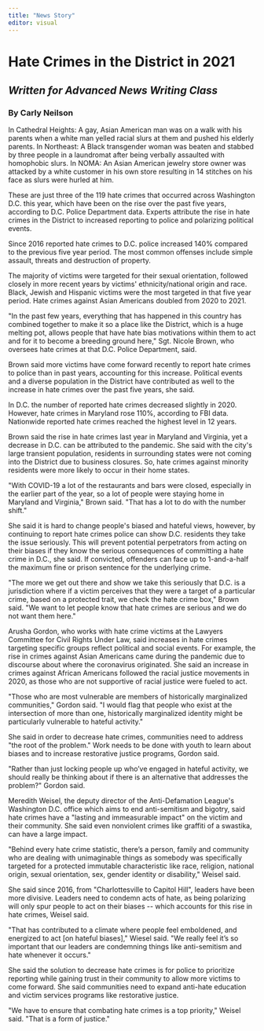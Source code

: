 ```yaml
---
title: "News Story"
editor: visual
---
```


# **Hate Crimes in the District in 2021**

## *Written for Advanced News Writing Class*

###      By Carly Neilson

In Cathedral Heights: A gay, Asian American man was on a walk with his parents when a white man yelled racial slurs at them and pushed his elderly parents. In Northeast: A Black transgender woman was beaten and stabbed by three people in a laundromat after being verbally assaulted with homophobic slurs. In NOMA: An Asian American jewelry store owner was attacked by a white customer in his own store resulting in 14 stitches on his face as slurs were hurled at him.

These are just three of the 119 hate crimes that occurred across Washington D.C. this year, which have been on the rise over the past five years, according to D.C. Police Department data. Experts attribute the rise in hate crimes in the District to increased reporting to police and polarizing political events.

Since 2016 reported hate crimes to D.C. police increased 140% compared to the previous five year period. The most common offenses include simple assault, threats and destruction of property.

The majority of victims were targeted for their sexual orientation, followed closely in more recent years by victims\' ethnicity/national origin and race. Black, Jewish and Hispanic victims were the most targeted in that five year period. Hate crimes against Asian Americans doubled from 2020 to 2021.

\"In the past few years, everything that has happened in this country has combined together to make it so a place like the District, which is a huge melting pot, allows people that have hate bias motivations within them to act and for it to become a breeding ground here,\" Sgt. Nicole Brown, who oversees hate crimes at that D.C. Police Department, said.

Brown said more victims have come forward recently to report hate crimes to police than in past years, accounting for this increase. Political events and a diverse population in the District have contributed as well to the increase in hate crimes over the past five years, she said.

In D.C. the number of reported hate crimes decreased slightly in 2020. However, hate crimes in Maryland rose 110%, according to FBI data. Nationwide reported hate crimes reached the highest level in 12 years.

Brown said the rise in hate crimes last year in Maryland and Virginia, yet a decrease in D.C. can be attributed to the pandemic. She said with the city\'s large transient population, residents in surrounding states were not coming into the District due to business closures. So, hate crimes against minority residents were more likely to occur in their home states.

\"With COVID-19 a lot of the restaurants and bars were closed, especially in the earlier part of the year, so a lot of people were staying home in Maryland and Virginia,\" Brown said. \"That has a lot to do with the number shift.\"

She said it is hard to change people\'s biased and hateful views, however, by continuing to report hate crimes police can show D.C. residents they take the issue seriously. This will prevent potential perpetrators from acting on their biases if they know the serious consequences of committing a hate crime in D.C., she said. If convicted, offenders can face up to 1-and-a-half the maximum fine or prison sentence for the underlying crime. 

\"The more we get out there and show we take this seriously that D.C. is a jurisdiction where if a victim perceives that they were a target of a particular crime, based on a protected trait, we check the hate crime box,\" Brown said. \"We want to let people know that hate crimes are serious and we do not want them here.\"

Arusha Gordon, who works with hate crime victims at the Lawyers Committee for Civil Rights Under Law, said increases in hate crimes targeting specific groups reflect political and social events. For example, the rise in crimes against Asian Americans came during the pandemic due to discourse about where the coronavirus originated. She said an increase in crimes against African Americans followed the racial justice movements in 2020, as those who are not supportive of racial justice were fueled to act.

\"Those who are most vulnerable are members of historically marginalized communities,\" Gordon said. \"I would flag that people who exist at the intersection of more than one, historically marginalized identity might be particularly vulnerable to hateful activity.\"

She said in order to decrease hate crimes, communities need to address \"the root of the problem.\" Work needs to be done with youth to learn about biases and to increase restorative justice programs, Gordon said.

\"Rather than just locking people up who've engaged in hateful activity, we should really be thinking about if there is an alternative that addresses the problem?\" Gordon said.

Meredith Weisel, the deputy director of the Anti-Defamation League\'s Washington D.C. office which aims to end anti-semitism and bigotry, said hate crimes have a \"lasting and immeasurable impact\" on the victim and their community. She said even nonviolent crimes like graffiti of a swastika, can have a large impact.

\"Behind every hate crime statistic, there's a person, family and community who are dealing with unimaginable things as somebody was specifically targeted for a protected immutable characteristic like race, religion, national origin, sexual orientation, sex, gender identity or disability,\" Weisel said.

She said since 2016, from \"Charlottesville to Capitol Hill\", leaders have been more divisive. Leaders need to condemn acts of hate, as being polarizing will only spur people to act on their biases \-- which accounts for this rise in hate crimes, Weisel said. 

\"That has contributed to a climate where people feel emboldened, and energized to act \[on hateful biases\],\" Wiesel said. \"We really feel it's so important that our leaders are condemning things like anti-semitism and hate whenever it occurs.\"

She said the solution to decrease hate crimes is for police to prioritize reporting while gaining trust in their community to allow more victims to come forward. She said communities need to expand anti-hate education and victim services programs like restorative justice.

\"We have to ensure that combating hate crimes is a top priority,\" Weisel said. \"That is a form of justice.\"
